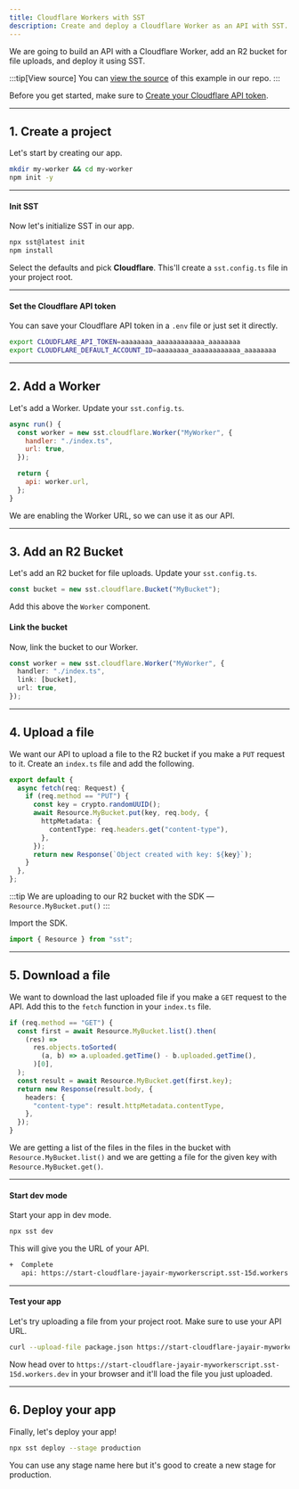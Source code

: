 ```yaml
---
title: Cloudflare Workers with SST
description: Create and deploy a Cloudflare Worker as an API with SST.
---
```


We are going to build an API with a Cloudflare Worker, add an R2 bucket for file uploads, and deploy it using SST.

:::tip[View source]
You can [view the source](https://github.com/sst/ion/tree/dev/examples/cloudflare-worker) of this example in our repo.
:::

Before you get started, make sure to [Create your Cloudflare API token](https://developers.cloudflare.com/fundamentals/api/get-started/create-token/).

---

## 1. Create a project

Let's start by creating our app.

```bash
mkdir my-worker && cd my-worker
npm init -y
```

---

#### Init SST

Now let's initialize SST in our app.

```bash
npx sst@latest init
npm install
```

Select the defaults and pick **Cloudflare**. This'll create a `sst.config.ts` file in your project root.

---

#### Set the Cloudflare API token

You can save your Cloudflare API token in a `.env` file or just set it directly.

```bash
export CLOUDFLARE_API_TOKEN=aaaaaaaa_aaaaaaaaaaaa_aaaaaaaa
export CLOUDFLARE_DEFAULT_ACCOUNT_ID=aaaaaaaa_aaaaaaaaaaaa_aaaaaaaa
```

---

## 2. Add a Worker

Let's add a Worker. Update your `sst.config.ts`.

```js title="sst.config.ts"
async run() {
  const worker = new sst.cloudflare.Worker("MyWorker", {
    handler: "./index.ts",
    url: true,
  });

  return {
    api: worker.url,
  };
}
```

We are enabling the Worker URL, so we can use it as our API.

---

## 3. Add an R2 Bucket

Let's add an R2 bucket for file uploads. Update your `sst.config.ts`.

```js title="sst.config.ts"
const bucket = new sst.cloudflare.Bucket("MyBucket");
```

Add this above the `Worker` component.

#### Link the bucket

Now, link the bucket to our Worker.

```ts title="sst.config.ts" {3}
const worker = new sst.cloudflare.Worker("MyWorker", {
  handler: "./index.ts",
  link: [bucket],
  url: true,
});
```

---

## 4. Upload a file

We want our API to upload a file to the R2 bucket if you make a `PUT` request to it. Create an `index.ts` file and add the following.

```ts title="index.ts" {5-9}
export default {
  async fetch(req: Request) {
    if (req.method == "PUT") {
      const key = crypto.randomUUID();
      await Resource.MyBucket.put(key, req.body, {
        httpMetadata: {
          contentType: req.headers.get("content-type"),
        },
      });
      return new Response(`Object created with key: ${key}`);
    }
  },
};
```

:::tip
We are uploading to our R2 bucket with the SDK — `Resource.MyBucket.put()`
:::

Import the SDK.

```ts title="index.ts"
import { Resource } from "sst";
```

---

## 5. Download a file

We want to download the last uploaded file if you make a `GET` request to the API. Add this to the `fetch` function in your `index.ts` file.

```ts title="index.ts"
if (req.method == "GET") {
  const first = await Resource.MyBucket.list().then(
    (res) =>
      res.objects.toSorted(
        (a, b) => a.uploaded.getTime() - b.uploaded.getTime(),
      )[0],
  );
  const result = await Resource.MyBucket.get(first.key);
  return new Response(result.body, {
    headers: {
      "content-type": result.httpMetadata.contentType,
    },
  });
}
```

We are getting a list of the files in the files in the bucket with `Resource.MyBucket.list()` and we are getting a file for the given key with `Resource.MyBucket.get()`.

---

#### Start dev mode

Start your app in dev mode.

```bash
npx sst dev
```

This will give you the URL of your API.

```bash frame="none"
+  Complete
   api: https://start-cloudflare-jayair-myworkerscript.sst-15d.workers.dev
```

---

#### Test your app

Let's try uploading a file from your project root. Make sure to use your API URL.

```bash
curl --upload-file package.json https://start-cloudflare-jayair-myworkerscript.sst-15d.workers.dev
```

Now head over to `https://start-cloudflare-jayair-myworkerscript.sst-15d.workers.dev` in your browser and it'll load the file you just uploaded.

---

## 6. Deploy your app

Finally, let's deploy your app!

```bash
npx sst deploy --stage production
```

You can use any stage name here but it's good to create a new stage for production.


